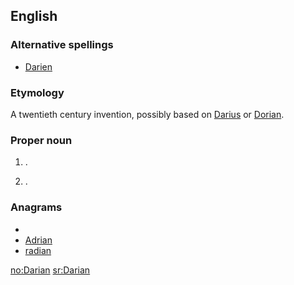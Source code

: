 ==English==

===Alternative spellings===
* [[Darien]]

===Etymology===
A twentieth century invention, possibly based on [[Darius]] or [[Dorian]].

===Proper noun===
{{en-proper noun}}

# {{given name|male}}.
# {{given name|female|from=coinages}}.

===Anagrams===
* {{alphagram|aadinr}}
* [[Adrian#English|Adrian]]
* [[radian#English|radian]]


[[no:Darian]]
[[sr:Darian]]